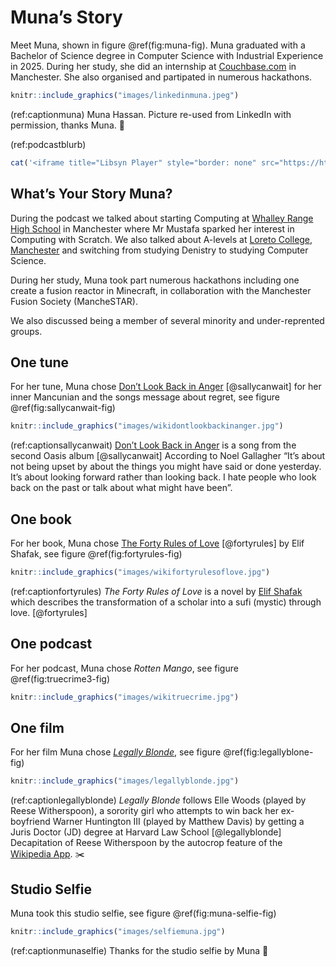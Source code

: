 # Muna's Story {#muna}

Meet Muna, shown in figure \@ref(fig:muna-fig). Muna graduated with a Bachelor of Science degree in Computer Science with Industrial Experience in 2025. During her study, she did an internship at [Couchbase.com](https://en.wikipedia.org/wiki/Couchbase,_Inc.) in Manchester. She also organised and partipated in numerous hackathons.

```r
knitr::include_graphics("images/linkedinmuna.jpeg")
```
(ref:captionmuna) Muna Hassan. Picture re-used from LinkedIn with permission, thanks Muna. 🙏

(ref:podcastblurb)


```r
cat('<iframe title="Libsyn Player" style="border: none" src="https://html5-player.libsyn.com/embed/episode/id/37400465/height/90/theme/custom/thumbnail/yes/direction/forward/render-playlist/no/custom-color/000000/" height="90" width="100%" scrolling="no"  allowfullscreen="" webkitallowfullscreen="true" mozallowfullscreen="true" allowfullscreen="true" msallowfullscreen="true" style="border: none;"></iframe>')
```


## What's Your Story Muna? {#munas-story}

During the podcast we talked about starting Computing at [Whalley Range High School](https://en.wikipedia.org/wiki/Whalley_Range_High_School) in Manchester where Mr Mustafa sparked her interest in Computing with Scratch. We also talked about A-levels at [Loreto College, Manchester](https://en.wikipedia.org/wiki/Loreto_College,_Manchester) and switching from studying Denistry to studying Computer Science.

During her study, Muna took part numerous hackathons including one create a fusion reactor in Minecraft, in collaboration with the Manchester Fusion Society (MancheSTAR).

We also discussed being a member of several minority and under-reprented groups.


## One tune {#munatune}

For her tune, Muna chose [Don't Look Back in Anger](https://en.wikipedia.org/wiki/Don%27t_Look_Back_in_Anger) [@sallycanwait] for her inner Mancunian and the songs message about regret, see figure \@ref(fig:sallycanwait-fig)

```r
knitr::include_graphics("images/wikidontlookbackinanger.jpg")
```
(ref:captionsallycanwait) [Don't Look Back in Anger](https://en.wikipedia.org/wiki/Don%27t_Look_Back_in_Anger) is a song from the second Oasis album [@sallycanwait] According to Noel Gallagher “It's about not being upset by about the things you might have said or done yesterday. It's about looking forward rather than looking back. I hate people who look back on the past or talk about what might have been”.

## One book {#munasbook}

For her book, Muna chose [The Forty Rules of Love](https://en.wikipedia.org/wiki/The_Forty_Rules_of_Love) [@fortyrules] by Elif Shafak, see figure \@ref(fig:fortyrules-fig)

```r
knitr::include_graphics("images/wikifortyrulesoflove.jpg")
```

(ref:captionfortyrules) _The Forty Rules of Love_ is a novel by [Elif Shafak](https://en.wikipedia.org/wiki/Elif_Shafak) which describes the transformation of a scholar into a sufi (mystic) through love. [@fortyrules]

## One podcast {#munapod}

For her podcast, Muna chose *Rotten Mango*, see figure \@ref(fig:truecrime3-fig)

```r
knitr::include_graphics("images/wikitruecrime.jpg")
```

## One film {#munafilm}

For her film Muna chose _[Legally Blonde](https://en.wikipedia.org/wiki/Legally_Blonde)_, see figure \@ref(fig:legallyblone-fig)

```r
knitr::include_graphics("images/legallyblonde.jpg")
```
(ref:captionlegallyblonde) _Legally Blonde_ follows Elle Woods (played by Reese Witherspoon), a sorority girl who attempts to win back her ex-boyfriend Warner Huntington III (played by Matthew Davis) by getting a Juris Doctor (JD) degree at Harvard Law School [@legallyblonde] Decapitation of Reese Witherspoon by the autocrop feature of the [Wikipedia App](https://apps.apple.com/us/app/wikipedia/id324715238). ✂️

## Studio Selfie {#munaselfie}

Muna took this studio selfie, see figure \@ref(fig:muna-selfie-fig)

```r
knitr::include_graphics("images/selfiemuna.jpg")
```
(ref:captionmunaselfie) Thanks for the studio selfie by Muna 🤳
